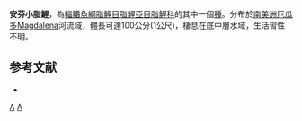 {{Speciesbox 
| taxon = Salminus affinis
| status = NE
| status_system = IUCN3.1
| authority =  [[Steindachner|Steindachner]], 1880
| synonyms = 
}}
'''安芬小脂鯉'''，為[[輻鰭魚綱|輻鰭魚綱]][[脂鯉目|脂鯉目]][[脂鯉亞目|脂鯉亞目]][[脂鯉科|脂鯉科]]的其中一個[[種|種]]。分布於[[南美洲|南美洲]][[厄瓜多|厄瓜多]]Magdalena河流域，體長可達100公分(1公尺)，棲息在底中層水域，生活習性不明。

==参考文献==
{{refbegin}}
*{{FishBase_species|genus=Salminus|species=affinis|year=2014|month=1}}
{{refend}}

{{Taxonbar|from=Q6417212}}

[[Category:小脂鯉屬|A]]
[[Category:1880年描述的鱼类|A]]


{{魚類小作品}}